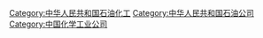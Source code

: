 [[Category:中华人民共和国石油化工|Category:中华人民共和国石油化工]]
[[Category:中华人民共和国石油公司|Category:中华人民共和国石油公司]]
[[Category:中国化学工业公司|Category:中国化学工业公司]]